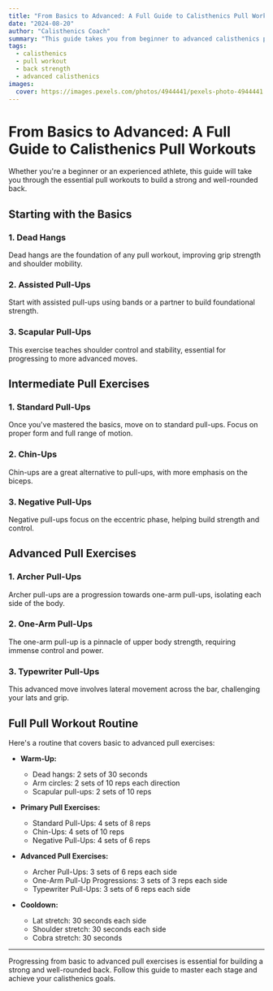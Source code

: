 ```yaml
---
title: "From Basics to Advanced: A Full Guide to Calisthenics Pull Workouts"
date: "2024-08-20"
author: "Calisthenics Coach"
summary: "This guide takes you from beginner to advanced calisthenics pull exercises, offering a complete roadmap to achieving a strong and well-rounded back through progressive training."
tags:
  - calisthenics
  - pull workout
  - back strength
  - advanced calisthenics
images:
  cover: https://images.pexels.com/photos/4944441/pexels-photo-4944441.jpeg?auto=compress&cs=tinysrgb&w=800
---
```


# From Basics to Advanced: A Full Guide to Calisthenics Pull Workouts

Whether you're a beginner or an experienced athlete, this guide will take you through the essential pull workouts to build a strong and well-rounded back.

## Starting with the Basics

### 1. **Dead Hangs**

Dead hangs are the foundation of any pull workout, improving grip strength and shoulder mobility.

### 2. **Assisted Pull-Ups**

Start with assisted pull-ups using bands or a partner to build foundational strength.

### 3. **Scapular Pull-Ups**

This exercise teaches shoulder control and stability, essential for progressing to more advanced moves.

## Intermediate Pull Exercises

### 1. **Standard Pull-Ups**

Once you've mastered the basics, move on to standard pull-ups. Focus on proper form and full range of motion.

### 2. **Chin-Ups**

Chin-ups are a great alternative to pull-ups, with more emphasis on the biceps.

### 3. **Negative Pull-Ups**

Negative pull-ups focus on the eccentric phase, helping build strength and control.

## Advanced Pull Exercises

### 1. **Archer Pull-Ups**

Archer pull-ups are a progression towards one-arm pull-ups, isolating each side of the body.

### 2. **One-Arm Pull-Ups**

The one-arm pull-up is a pinnacle of upper body strength, requiring immense control and power.

### 3. **Typewriter Pull-Ups**

This advanced move involves lateral movement across the bar, challenging your lats and grip.

## Full Pull Workout Routine

Here's a routine that covers basic to advanced pull exercises:

- **Warm-Up:**
  - Dead hangs: 2 sets of 30 seconds
  - Arm circles: 2 sets of 10 reps each direction
  - Scapular pull-ups: 2 sets of 10 reps

- **Primary Pull Exercises:**
  - Standard Pull-Ups: 4 sets of 8 reps
  - Chin-Ups: 4 sets of 10 reps
  - Negative Pull-Ups: 4 sets of 6 reps

- **Advanced Pull Exercises:**
  - Archer Pull-Ups: 3 sets of 6 reps each side
  - One-Arm Pull-Up Progressions: 3 sets of 3 reps each side
  - Typewriter Pull-Ups: 3 sets of 6 reps each side

- **Cooldown:**
  - Lat stretch: 30 seconds each side
  - Shoulder stretch: 30 seconds each side
  - Cobra stretch: 30 seconds

---

Progressing from basic to advanced pull exercises is essential for building a strong and well-rounded back. Follow this guide to master each stage and achieve your calisthenics goals.
